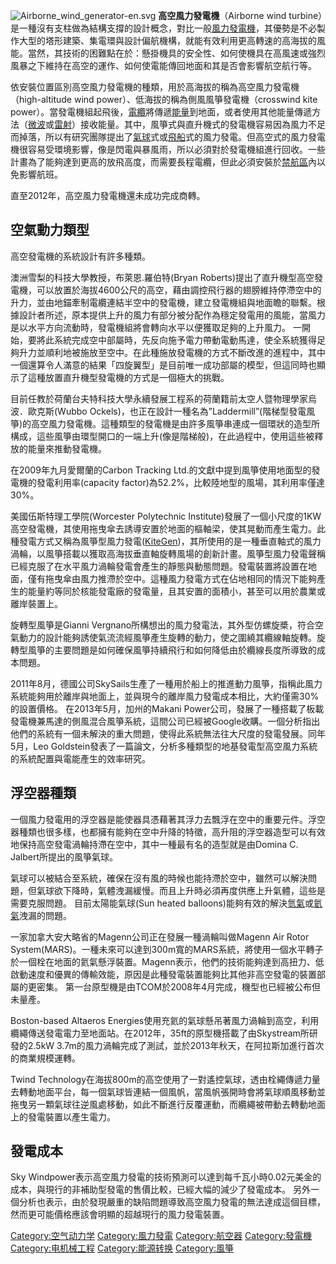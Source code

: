 {{copyedit|time=2014-01-08T15:53:20+00:00}}
[[File:Airborne_wind_generator-en.svg|thumb]]
'''高空風力發電機'''（Airborne wind turbine）是一種沒有支柱做為結構支撐的設計概念，對比一般[[風力發電機|風力發電機]]，其優勢是不必製作大型的塔形建築、集電環與設計偏航機構，就能有效利用更高轉速的高海拔的風能。當然，其技術的困難點在於：懸掛機具的安全性、如何使機具在高風速或強烈風暴之下維持在高空的運作、如何使電能傳回地面和其是否會影響航空航行等。

依安裝位置區別高空風力發電機的種類，用於高海拔的稱為高空風力發電機（high-altitude wind power）、低海拔的稱為側風風箏發電機（crosswind kite power）。當發電機組起飛後，[[電纜|電纜]]將傳遞[[能量|能量]]到地面，或者使用其他能量傳遞方法（[[微波|微波]]或[[雷射|雷射]]）接收能量。其中，風箏式與直升機式的發電機容易因為風力不足而掉落，所以有研究團隊提出了[[氣球|氣球]]式或[[飛船|飛船]]式的風力發電。但高空式的風力發電機很容易受環境影響，像是閃電與暴風雨，所以必須對於發電機組進行回收。一些計畫為了能夠達到更高的放飛高度，而需要長程電纜，但此必須安裝於[[禁航區|禁航區]]內以免影響航班。

直至2012年，高空風力發電機還未成功完成商轉。

== 空氣動力類型 ==
高空發電機的系統設計有許多種類。

澳洲雪梨的科技大學教授，布萊恩.羅伯特(Bryan Roberts)提出了直升機型高空發電機，可以放置於海拔4600公尺的高空，藉由調控飛行器的翅膀維持停滯空中的升力，並由地錨牽制電纜連結半空中的發電機，建立發電機組與地面瞻的聯繫。根據設計者所述，原本提供上升的風力有部分被分配作為穩定發電用的風能，當風力是以水平方向流動時，發電機組將會轉向水平以便獲取足夠的上升風力。
一開始，要將此系統完成空中部屬時，先反向施予電力帶動電動馬達，使全系統獲得足夠升力並順利地被施放至空中。在此種施放發電機的方式不斷改進的進程中，其中一個還算令人滿意的結果「四旋翼型」是目前唯一成功部屬的模型，但這同時也顯示了這種放置直升機型發電機的方式是一個極大的挑戰。

目前任教於荷蘭台夫特科技大學永續發展工程系的荷蘭籍前太空人暨物理學家烏波．歐克斯(Wubbo Ockels)，也正在設計一種名為”Laddermill”(階梯型發電風箏)的高空風力發電機。這種類型的發電機是由許多風箏串連成一個環狀的造型所構成，這些風箏由環型開口的一端上升(像是階梯般)，在此過程中，使用這些被釋放的能量來推動發電機。

在2009年九月愛爾蘭的Carbon Tracking Ltd.的文獻中提到風箏使用地面型的發電機的發電利用率(capacity factor)為52.2%，比較陸地型的風場，其利用率僅達30%。

美國伍斯特理工學院(Worcester Polytechnic Institute)發展了一個小尺度的1KW高空發電機，其使用拖曳傘去誘導安置於地面的樞軸梁，使其晃動而產生電力。此種發電方式又稱為風箏型風力發電([[KiteGen|KiteGen]])，其所使用的是一種垂直軸式的風力渦輪，以風箏搭載以獲取高海拔垂直軸旋轉風場的創新計畫。風箏型風力發電聲稱已經克服了在水平風力渦輪發電會產生的靜態與動態問題。發電裝置將設置在地面，僅有拖曳傘由風力推滯於空中。這種風力發電方式在佔地相同的情況下能夠產生的能量約等同於核能發電廠的發電量，且其安置的面積小，甚至可以用於農業或離岸裝置上。

旋轉型風箏是Gianni Vergnano所構想出的風力發電法，其外型仿螺旋槳，符合空氣動力的設計能夠誘使氣流流經風箏產生旋轉的動力，使之圍繞其纜線軸旋轉。旋轉型風箏的主要問題是如何確保風箏持續飛行和如何降低由於纜線長度所導致的成本問題。

2011年8月，德國公司SkySails生產了一種用於船上的推進動力風箏，指稱此風力系統能夠用於離岸與地面上，並與現今的離岸風力發電成本相比，大約僅需30%的設置價格。
在2013年5月，加州的Makani Power公司，發展了一種搭載了板載發電機兼馬達的側風混合風箏系統，這間公司已經被Google收購。一個分析指出他們的系統有一個未解決的重大問題，使得此系統無法往大尺度的發電發展。同年5月，Leo Goldstein發表了一篇論文，分析多種類型的地基發電型高空風力系統的系統配置與電能產生的效率研究。

== 浮空器種類 ==

一個風力發電用的浮空器是能使器具憑藉著其浮力去飄浮在空中的重要元件。浮空器種類也很多樣，也都擁有能夠在空中升降的特徵，高升阻的浮空器造型可以有效地保持高空發電渦輪持滯在空中，其中一種最有名的造型就是由Domina C. Jalbert所提出的風箏氣球。

氣球可以被結合至系統，確保在沒有風的時候也能持滯於空中，雖然可以解決問題，但氣球欲下降時，氣體洩漏緩慢。而且上升時必須再度供應上升氣體，這些是需要克服問題。
目前太陽能氣球(Sun heated balloons)能夠有效的解決[[氫氣|氫氣]]或[[氦氣|氦氣]]洩漏的問題。

一家加拿大安大略省的Magenn公司正在發展一種渦輪叫做Magenn Air Rotor System(MARS)。一種未來可以達到300m寬的MARS系統，將使用一個水平轉子於一個栓在地面的氦氣懸浮裝置。Magenn表示，他們的技術能夠達到高扭力、低啟動速度和優異的傳輸效能，原因是此種發電裝置能夠比其他非高空發電的裝置部屬的更密集。
第一台原型機是由TCOM於2008年4月完成，機型也已經被公布但未量產。

Boston-based Altaeros Energies使用充氦的氣球懸吊著風力渦輪到高空，利用纜繩傳送發電電力至地面站。在2012年，35ft的原型機搭載了由Skystream所研發的2.5kW 3.7m的風力渦輪完成了測試，並於2013年秋天，在阿拉斯加進行首次的商業規模運轉。

Twind Technology在海拔800m的高空使用了一對遙控氣球，透由栓繩傳遞力量去轉動地面平台，每一個氣球皆連結一個風帆，當風帆張開時會將氣球順風移動並拖曳另一顆氣球往逆風處移動，如此不斷進行反覆運動，而纜繩被帶動去轉動地面上的發電裝置以產生電力。

== 發電成本 ==
Sky Windpower表示高空風力發電的技術預測可以達到每千瓦小時0.02元美金的成本，與現行的非補助型發電的售價比較，已經大幅的減少了發電成本。
另外一個分析也表示，由於發現嚴重的缺陷問題導致高空風力發電的無法達成這個目標，然而更可能價格應該會明顯的超越現行的風力發電裝置。

{{风能}}

[[Category:空气动力学|Category:空气动力学]]
[[Category:風力發電|Category:風力發電]]
[[Category:航空器|Category:航空器]]
[[Category:發電機|Category:發電機]]
[[Category:电机械工程|Category:电机械工程]]
[[Category:能源转换|Category:能源转换]]
[[Category:風箏|Category:風箏]]